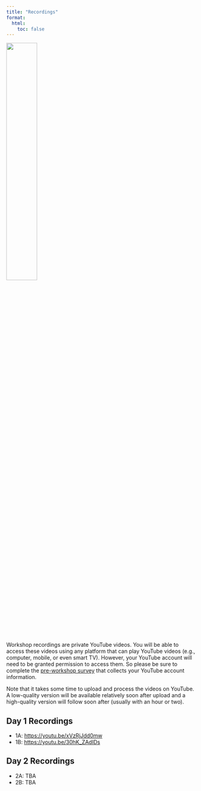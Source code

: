 ---
title: "Recordings"
format:
  html:
    toc: false
---

:::{.text-center}
![](../img/videos_2780E3.svg){width="40%"}
:::

Workshop recordings are private YouTube videos. You will be able to access these videos using any platform that can play YouTube videos (e.g., computer, mobile, or even smart TV). However, your YouTube account will need to be granted permission to access them. So please be sure to complete the [pre-workshop survey](https://forms.gle/D2kRaoUiFXvSs9Gb6) that collects your YouTube account information.

Note that it takes some time to upload and process the videos on YouTube. A low-quality version will be available relatively soon after upload and a high-quality version will follow soon after (usually with an hour or two).

## Day 1 Recordings

- 1A: <https://youtu.be/xVzRjJdd0mw>
- 1B: <https://youtu.be/30hK_ZAdIDs>

## Day 2 Recordings

- 2A: TBA
- 2B: TBA
